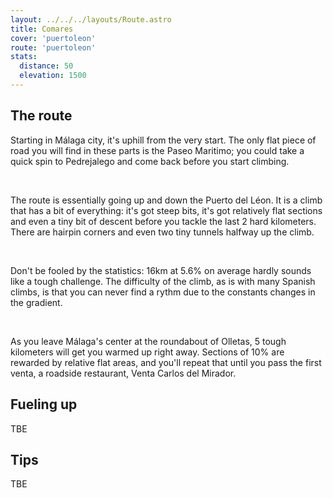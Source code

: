 ```yaml
---
layout: ../../../layouts/Route.astro
title: Comares
cover: 'puertoleon'
route: 'puertoleon'
stats:
  distance: 50
  elevation: 1500
---
```


<h2 class="text-3xl font-medium leading-none mb-4">The route</h2>

Starting in Málaga city, it's uphill from the very start. The only
flat piece of road you will find in these parts is the Paseo Maritimo;
you could take a quick spin to Pedrejalego and come back before you
start climbing.

<br/>

The route is essentially going up and down the Puerto del Léon. It is
a climb that has a bit of everything: it's got steep bits, it's got
relatively flat sections and even a tiny bit of descent before you
tackle the last 2 hard kilometers. There are hairpin corners and even
two tiny tunnels halfway up the climb.

<br/>

Don't be fooled by the statistics: 16km at 5.6% on average hardly
sounds like a tough challenge. The difficulty of the climb, as is with
many Spanish climbs, is that you can never find a rythm due to the
constants changes in the gradient.

<br/>

As you leave Málaga's center at the roundabout of Olletas, 5 tough
kilometers will get you warmed up right away. Sections of 10% are
rewarded by relative flat areas, and you'll repeat that until you pass
the first venta, a roadside restaurant, Venta Carlos del Mirador.

<h2 class="text-3xl font-medium leading-none mb-4 mt-4">Fueling up</h2>

TBE

<h2 class="text-3xl font-medium leading-none mb-4 mt-4">Tips</h2>

TBE
    
